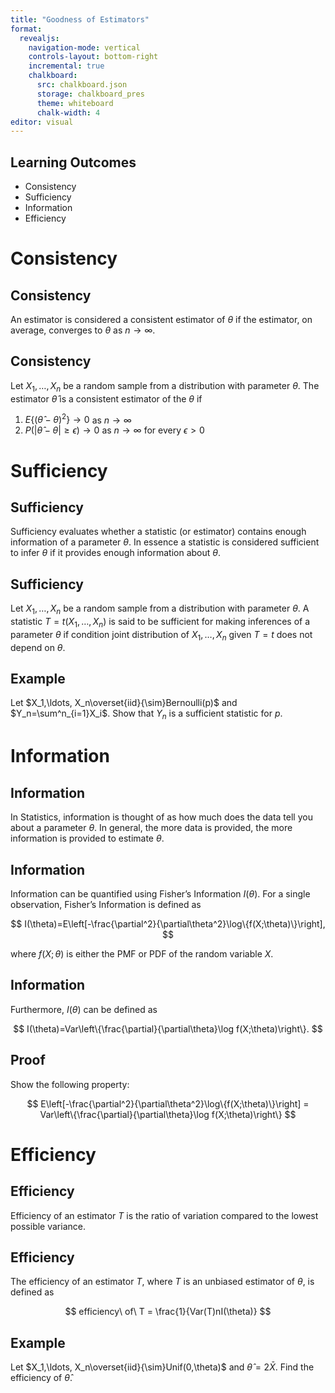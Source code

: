 ```yaml
---
title: "Goodness of Estimators"
format:
  revealjs:
    navigation-mode: vertical
    controls-layout: bottom-right
    incremental: true 
    chalkboard:
      src: chalkboard.json
      storage: chalkboard_pres
      theme: whiteboard
      chalk-width: 4
editor: visual
---
```


## Learning Outcomes

-   Consistency
-   Sufficiency
-   Information
-   Efficiency

# Consistency

## Consistency

An estimator is considered a consistent estimator of $\theta$ if the estimator, on average, converges to $\theta$ as $n\rightarrow\infty$.

## Consistency

Let $X_1,\ldots,X_n$ be a random sample from a distribution with parameter $\theta$. The estimator $\hat \theta$ is a consistent estimator of the $\theta$ if

1.  $E\{(\hat\theta-\theta)^2\}\rightarrow0$ as $n\rightarrow \infty$
2.  $P(|\hat\theta-\theta|\ge \epsilon)\rightarrow0$ as $n\rightarrow \infty$ for every $\epsilon>0$

# Sufficiency

## Sufficiency

Sufficiency evaluates whether a statistic (or estimator) contains enough information of a parameter $\theta$. In essence a statistic is considered sufficient to infer $\theta$ if it provides enough information about $\theta$.

## Sufficiency

Let $X_1,\ldots,X_n$ be a random sample from a distribution with parameter $\theta$. A statistic $T=t(X_1,\ldots,X_n)$ is said to be sufficient for making inferences of a parameter $\theta$ if condition joint distribution of $X_1,\ldots,X_n$ given $T=t$ does not depend on $\theta$.

## Example

Let $X_1,\ldots, X_n\overset{iid}{\sim}Bernoulli(p)$ and $Y_n=\sum^n_{i=1}X_i$. Show that $Y_n$ is a sufficient statistic for $p$.

# Information

## Information

In Statistics, information is thought of as how much does the data tell you about a parameter $\theta$. In general, the more data is provided, the more information is provided to estimate $\theta$.

## Information

Information can be quantified using Fisher's Information $I(\theta)$. For a single observation, Fisher's Information is defined as

$$
I(\theta)=E\left[-\frac{\partial^2}{\partial\theta^2}\log\{f(X;\theta)\}\right],
$$

where $f(X;\theta)$ is either the PMF or PDF of the random variable $X$.

## Information

Furthermore, $I(\theta)$ can be defined as

$$
I(\theta)=Var\left\{\frac{\partial}{\partial\theta}\log f(X;\theta)\right\}.
$$

## Proof

Show the following property:

$$
E\left[-\frac{\partial^2}{\partial\theta^2}\log\{f(X;\theta)\}\right] = Var\left\{\frac{\partial}{\partial\theta}\log f(X;\theta)\right\}
$$

# Efficiency

## Efficiency

Efficiency of an estimator $T$ is the ratio of variation compared to the lowest possible variance.

## Efficiency

The efficiency of an estimator $T$, where $T$ is an unbiased estimator of $\theta$, is defined as

$$
efficiency\ of\ T = \frac{1}{Var(T)nI(\theta)}
$$

## Example

Let $X_1,\ldots, X_n\overset{iid}{\sim}Unif(0,\theta)$ and $\hat\theta=2\bar X$. Find the efficiency of $\hat \theta$.
